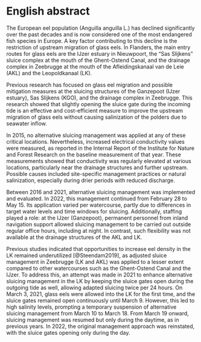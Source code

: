 \benglish

# English abstract {.unnumbered}

The European eel population (Anguilla anguilla L.) has declined significantly over the past decades and is now considered one of the most endangered fish species in Europe. A key factor contributing to this decline is the restriction of upstream migration of glass eels. In Flanders, the main entry routes for glass eels are the IJzer estuary in Nieuwpoort, the "Sas Slijkens" sluice complex at the mouth of the Ghent-Ostend Canal, and the drainage complex in Zeebrugge at the mouth of the Afleidingskanaal van de Leie (AKL) and the Leopoldkanaal (LK).

Previous research has focused on glass eel migration and possible mitigation measures at the sluicing structures of the Ganzepoot (IJzer estuary), Sas Slijkens (KGO), and the drainage complex in Zeebrugge. This research showed that slightly opening the sluice gate during the incoming tide is an effective and cost-efficient measure to improve the upstream migration of glass eels without causing salinization of the polders due to seawater inflow.

In 2015, no alternative sluicing management was applied at any of these critical locations. Nevertheless, increased electrical conductivity values were measured, as reported in the Internal Report of the Institute for Nature and Forest Research on the baseline measurement of that year. These measurements showed that conductivity was regularly elevated at various locations, particularly near the drainage structures and further upstream. Possible causes included site-specific management practices or natural salinization, especially during drier periods with reduced discharge.

Between 2016 and 2021, alternative sluicing management was implemented and evaluated. In 2022, this management continued from February 28 to May 15. Its application varied per watercourse, partly due to differences in target water levels and time windows for sluicing. Additionally, staffing played a role: at the IJzer (Ganzepoot), permanent personnel from inland navigation support allowed sluicing management to be carried out outside regular office hours, including at night. In contrast, such flexibility was not available at the drainage structures of the AKL and LK.

Previous studies indicated that opportunities to increase eel density in the LK remained underutilized [@Steendam2019], as adjusted sluice management in Zeebrugge (LK and AKL) was applied to a lesser extent compared to other watercourses such as the Ghent-Ostend Canal and the IJzer. To address this, an attempt was made in 2021 to enhance alternative sluicing management in the LK by keeping the sluice gates open during the outgoing tide as well, allowing adapted sluicing twice per 24 hours. On March 3, 2021, glass eels were allowed into the LK for the first time, and the sluice gates remained open continuously until March 9. However, this led to high salinity levels, prompting a temporary suspension of alternative sluicing management from March 10 to March 18. From March 19 onward, sluicing management was resumed but only during the daytime, as in previous years. In 2022, the original management approach was reinstated, with the sluice gates opening only during the day.

\eenglish
